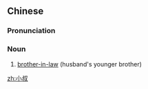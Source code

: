 ==Chinese==
{{zh-forms}}

===Pronunciation===
{{zh-pron
|m=xiǎo叔
|c=siu2 suk1
|mn=qz:sió-chiak/xm,tw,zz:sió-chek
|cat=n
}}

===Noun===
{{zh-noun}}

# [[brother-in-law]] (husband's younger brother)

[[zh:小叔]]